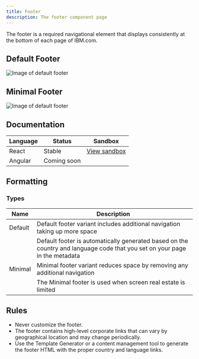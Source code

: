 ```yaml
---
title: Footer
description: The footer component page
---
```


<PageDescription>

The footer is a required navigational element that displays consistently at the bottom of each page of IBM.com.  

</PageDescription>

## Default Footer
![Image of default footer](../../images/component/footer/Footer_Demo_Default.jpg)

## Minimal Footer
![Image of default footer](../../images/component/footer/Footer_Demo_Minimal.jpg)

## Documentation

| Language      | Status        | Sandbox                                                                              |
| ------------- | -----------   | ------------------------------------------------------------------------             |
| React         | Stable        | [View sandbox](https://ibmdotcom-react.netlify.com/?path=/story/footer--default)     |
| Angular       | Coming soon   |                                                                                      |

## Formatting 

### Types

| Name          | Description                                                                          |
| ------------- | ------------------------------------------------------------------------             |
| Default       | Default footer variant includes additional navigation taking up more space
|               | Default footer is automatically generated based on the country and language code that you set on your page in the metadata|
| Minimal       | Minimal footer variant reduces space by removing any additional navigation           |
|               | The Minimal footer is used when screen real estate is limited           |

## Rules
* Never customize the footer. 
* The footer contains high-level corporate links that can vary by geographical location and may change periodically. 
* Use the Template Generator or a content management tool to generate the footer HTML with the proper country and language links. 

